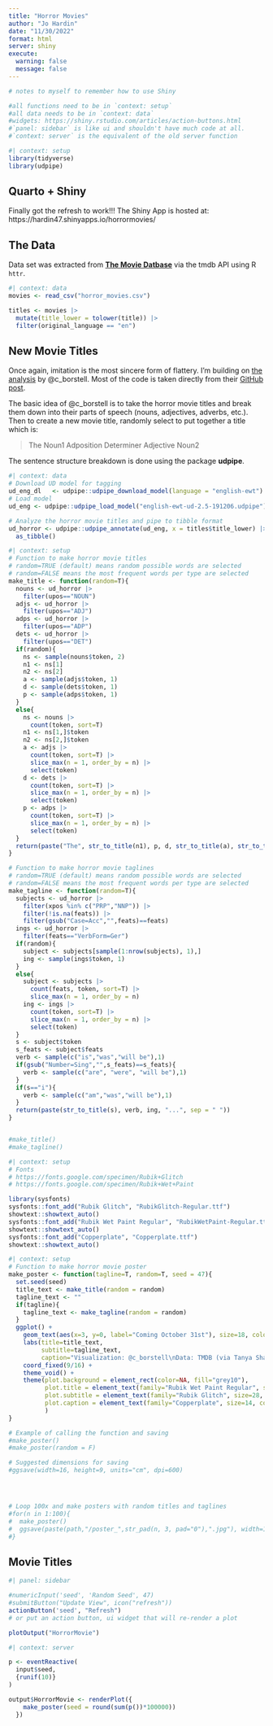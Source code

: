 ```yaml
---
title: "Horror Movies"
author: "Jo Hardin"
date: "11/30/2022"
format: html
server: shiny
execute:
  warning: false
  message: false
---
```


```r
# notes to myself to remember how to use Shiny

#all functions need to be in `context: setup`  
#all data needs to be in `context: data`  
#widgets: https://shiny.rstudio.com/articles/action-buttons.html  
#`panel: sidebar` is like ui and shouldn't have much code at all. 
#`context: server` is the equivalent of the old server function
```

```r
#| context: setup
library(tidyverse)
library(udpipe)
```

## Quarto + Shiny

Finally got the refresh to work!!!   The Shiny App is hosted at: https://hardin47.shinyapps.io/horrormovies/

## The Data

Data set was extracted from **[The Movie Datbase](https://www.themoviedb.org)** via the tmdb API using R <code>httr</code>.


```r
#| context: data
movies <- read_csv("horror_movies.csv")

titles <- movies |> 
  mutate(title_lower = tolower(title)) |> 
  filter(original_language == "en")
```

## New Movie Titles   

Once again, imitation is the most sincere form of flattery.  I'm building on [the analysis](https://twitter.com/c_borstell/status/1587430369422462977) by @c_borstell.  Most of the code is taken directly from their [GitHub post](https://github.com/borstell/tidytuesday/tree/main/2022/2022-11-01).  

The basic idea of @c_borstell is to take the horror movie titles and break them down into their parts of speech (nouns, adjectives, adverbs, etc.).  Then to create a new movie title, randomly select to put together a title which is:

> The Noun1 Adposition Determiner Adjective Noun2

The sentence structure breakdown is done using the package **udpipe**.

```r
#| context: data
# Download UD model for tagging
ud_eng_dl   <- udpipe::udpipe_download_model(language = "english-ewt")
# Load model
ud_eng <- udpipe::udpipe_load_model("english-ewt-ud-2.5-191206.udpipe")

# Analyze the horror movie titles and pipe to tibble format
ud_horror <- udpipe::udpipe_annotate(ud_eng, x = titles$title_lower) |> 
  as_tibble()
```

```r
#| context: setup
# Function to make horror movie titles
# random=TRUE (default) means random possible words are selected
# random=FALSE means the most frequent words per type are selected
make_title <- function(random=T){
  nouns <- ud_horror |> 
    filter(upos=="NOUN")
  adjs <- ud_horror |> 
    filter(upos=="ADJ")
  adps <- ud_horror |> 
    filter(upos=="ADP")
  dets <- ud_horror |> 
    filter(upos=="DET")
  if(random){
    ns <- sample(nouns$token, 2)
    n1 <- ns[1]
    n2 <- ns[2]
    a <- sample(adjs$token, 1)
    d <- sample(dets$token, 1)
    p <- sample(adps$token, 1)
  }
  else{
    ns <- nouns |> 
      count(token, sort=T)
    n1 <- ns[1,]$token
    n2 <- ns[2,]$token
    a <- adjs |> 
      count(token, sort=T) |> 
      slice_max(n = 1, order_by = n) |> 
      select(token)
    d <- dets |> 
      count(token, sort=T) |> 
      slice_max(n = 1, order_by = n) |> 
      select(token)
    p <- adps |> 
      count(token, sort=T) |> 
      slice_max(n = 1, order_by = n) |> 
      select(token)
  }
  return(paste("The", str_to_title(n1), p, d, str_to_title(a), str_to_title(n2), sep = " "))
}

# Function to make horror movie taglines
# random=TRUE (default) means random possible words are selected
# random=FALSE means the most frequent words per type are selected
make_tagline <- function(random=T){
  subjects <- ud_horror |> 
    filter(xpos %in% c("PRP","NNP")) |> 
    filter(!is.na(feats)) |> 
    filter(gsub("Case=Acc","",feats)==feats)
  ings <- ud_horror |> 
    filter(feats=="VerbForm=Ger")
  if(random){
    subject <- subjects[sample(1:nrow(subjects), 1),]
    ing <- sample(ings$token, 1)
  }
  else{
    subject <- subjects |> 
      count(feats, token, sort=T) |> 
      slice_max(n = 1, order_by = n)
    ing <- ings |> 
      count(token, sort=T) |> 
      slice_max(n = 1, order_by = n) |> 
      select(token)
  }
  s <- subject$token
  s_feats <- subject$feats
  verb <- sample(c("is","was","will be"),1)
  if(gsub("Number=Sing","",s_feats)==s_feats){
    verb <- sample(c("are", "were", "will be"),1)
  }
  if(s=="i"){
    verb <- sample(c("am","was","will be"),1)
  }
  return(paste(str_to_title(s), verb, ing, "...", sep = " "))
}


#make_title()
#make_tagline()
```

```r
#| context: setup
# Fonts
# https://fonts.google.com/specimen/Rubik+Glitch
# https://fonts.google.com/specimen/Rubik+Wet+Paint

library(sysfonts)
sysfonts::font_add("Rubik Glitch", "RubikGlitch-Regular.ttf")
showtext::showtext_auto()
sysfonts::font_add("Rubik Wet Paint Regular", "RubikWetPaint-Regular.ttf")
showtext::showtext_auto()
sysfonts::font_add("Copperplate", "Copperplate.ttf")
showtext::showtext_auto()
```

```r
#| context: setup
# Function to make horror movie poster
make_poster <- function(tagline=T, random=T, seed = 47){
  set.seed(seed)
  title_text <- make_title(random = random)
  tagline_text <- ""
  if(tagline){
    tagline_text <- make_tagline(random = random)
  }
  ggplot() +
    geom_text(aes(x=3, y=0, label="Coming October 31st"), size=18, color="grey80", family="Copperplate") +
    labs(title=title_text,
         subtitle=tagline_text,
         caption="Visualization: @c_borstell\nData: TMDB (via Tanya Shapiro & TidyTuesday)\nShiny App: https://github.com/hardin47") +
    coord_fixed(9/16) +
    theme_void() +
    theme(plot.background = element_rect(color=NA, fill="grey10"),
          plot.title = element_text(family="Rubik Wet Paint Regular", size=36, hjust=.5, color="red", vjust=-1),
          plot.subtitle = element_text(family="Rubik Glitch", size=28, hjust=.8, color="red3", vjust=-10),
          plot.caption = element_text(family="Copperplate", size=14, color="grey80", hjust = .5, vjust = 5)
          )
}

# Example of calling the function and saving
#make_poster()
#make_poster(random = F)

# Suggested dimensions for saving
#ggsave(width=16, height=9, units="cm", dpi=600)




# Loop 100x and make posters with random titles and taglines
#for(n in 1:100){
#  make_poster()
#  ggsave(paste(path,"/poster_",str_pad(n, 3, pad="0"),".jpg"), width=16, height=9, units="cm", dpi=600)
#}
```


## Movie Titles

```r
#| panel: sidebar

#numericInput('seed', 'Random Seed', 47)
#submitButton("Update View", icon("refresh"))
actionButton('seed', "Refresh")
# or put an action button, ui widget that will re-render a plot

plotOutput("HorrorMovie")
```


```r
#| context: server

p <- eventReactive(
  input$seed,
  {runif(10)}
)

output$HorrorMovie <- renderPlot({
    make_poster(seed = round(sum(p())*100000))
  })
```
